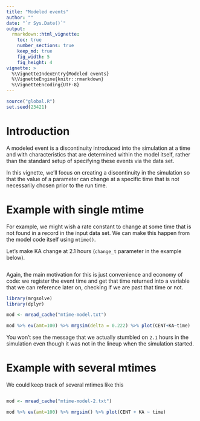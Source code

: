 ```yaml
---
title: "Modeled events"
author: ""
date: "`r Sys.Date()`"
output: 
  rmarkdown::html_vignette: 
    toc: true
    number_sections: true
    keep_md: true
    fig_width: 5
    fig_height: 4
vignette: >
  %\VignetteIndexEntry{Modeled events}
  %\VignetteEngine{knitr::rmarkdown}
  %\VignetteEncoding{UTF-8}
---
```


```r
source("global.R")
set.seed(23421)
```

# Introduction
A modeled event is a discontinuity introduced into the simulation at a time
and with characteristics that are determined within the model itself, rather
than the standard setup of specifying these events via the data set.  

In this vignette, we'll focus on creating a discontinuity in the simulation so 
that the value of a parameter can change at a specific time that is not 
necessarily chosen prior to the run time. 


# Example with single mtime
For example, we might wish a rate constant to change at some time 
that is not found in a record in the input data set.  We can make this happen
from the model code itself using `mtime()`. 

Let's make KA change at 2.1 hours (`change_t` parameter in the example below).
```r

```

Again, the main motivation for this is just convenience and economy of code:
we register the event time and get that time returned into a variable that 
we can reference later on, checking if we are past that time or not.


```r
library(mrgsolve)
library(dplyr)

mod <- mread_cache("mtime-model.txt")

mod %>% ev(amt=100) %>% mrgsim(delta = 0.222) %>% plot(CENT+KA~time)
```

You won't see the message that we actually stumbled on `2.1` hours in the 
simulation even though it was not in the lineup when the simulation started. 

# Example with several mtimes

We could keep track of several mtimes like this

```r

```

```r
mod <- mread_cache("mtime-model-2.txt")

mod %>% ev(amt=100) %>% mrgsim() %>% plot(CENT + KA ~ time)
```

